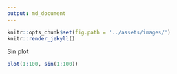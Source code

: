 ```yaml
---
output: md_document
---
```


```r
knitr::opts_chunk$set(fig.path = '../assets/images/')
knitr::render_jekyll()
```

Sin plot

```r
plot(1:100, sin(1:100))
```
